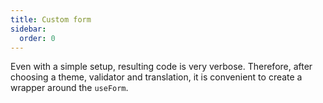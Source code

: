 ```yaml
---
title: Custom form
sidebar:
  order: 0
---
```




Even with a simple setup, resulting code is very verbose.
Therefore, after choosing a theme, validator and translation, it is convenient to create a wrapper around the `useForm`.

<Code code={customFormCode} lang="typescript" title="custom-form.ts" />
